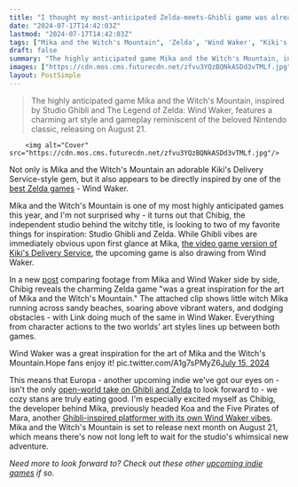 ```yaml
---
title: "I thought my most-anticipated Zelda-meets-Ghibli game was already locked in, but now it turns out that this Kiki's Delivery Service-style adventure was also inspired by Wind Waker"
date: "2024-07-17T14:42:03Z"
lastmod: "2024-07-17T14:42:03Z"
tags: ["Mika and the Witch's Mountain", 'Zelda', 'Wind Waker', "Kiki's Delivery Service", 'Studio Ghibli', 'Chibig', 'Koa and the Five Pirates of Mara', 'Indie']
draft: false
summary: "The highly anticipated game Mika and the Witch's Mountain, inspired by Studio Ghibli and The Legend of Zelda: Wind Waker, features a charming art style and gameplay reminiscent of the beloved Nintendo classic, releasing on August 21."
images: ["https://cdn.mos.cms.futurecdn.net/zfvu3YQzBQNkASDd3vTMLf.jpg"]
layout: PostSimple
---
```

> The highly anticipated game Mika and the Witch's Mountain, inspired by Studio Ghibli and The Legend of Zelda: Wind Waker, features a charming art style and gameplay reminiscent of the beloved Nintendo classic, releasing on August 21.


        <img alt="Cover" src="https://cdn.mos.cms.futurecdn.net/zfvu3YQzBQNkASDd3vTMLf.jpg"/>
        
Not only is Mika and the Witch's Mountain an adorable Kiki's Delivery Service-style gem, but it also appears to be directly inspired by one of the [best <u>Zelda</u> games](https://www.gamesradar.com/best-zelda-games/) - Wind Waker.

Mika and the Witch's Mountain is one of my most highly anticipated games this year, and I'm not surprised why - it turns out that Chibig, the independent studio behind the witchy title, is looking to two of my favorite things for inspiration: Studio Ghibli and Zelda. While Ghibli vibes are immediately obvious upon first glance at Mika, [<u>the video game version of Kiki's Delivery Service</u>](https://www.gamesradar.com/games/adventure/mika-and-the-witchs-mountain-looks-like-the-video-game-version-of-kikis-delivery-service-and-the-whimsical-studio-ghibli-esque-indie-gem-is-coming-soon/), the upcoming game is also drawing from Wind Waker.

In a new [<u>post</u>](https://x.com/chibigstudio/status/1812857341634601189) comparing footage from Mika and Wind Waker side by side, Chibig reveals the charming Zelda game "was a great inspiration for the art of Mika and the Witch's Mountain." The attached clip shows little witch Mika running across sandy beaches, soaring above vibrant waters, and dodging obstacles - with Link doing much of the same in Wind Waker. Everything from character actions to the two worlds' art styles lines up between both games.

Wind Waker was a great inspiration for the art of Mika and the Witch's Mountain.Hope fans enjoy it! pic.twitter.com/A1g7sPMyZ6[July 15, 2024](https://twitter.com/chibigstudio/status/1812857341634601189)

This means that Europa - another upcoming indie we've got our eyes on - isn't the only [<u>open-world take on Ghibli and Zelda</u>](https://www.gamesradar.com/games/open-world/ive-been-obsessed-with-this-open-world-take-on-ghibli-and-zelda-for-months-but-its-indie-inspirations-are-just-as-exciting/) to look forward to - we cozy stans are truly eating good. I'm especially excited myself as Chibig, the developer behind Mika, previously headed Koa and the Five Pirates of Mara, another [<u>Ghibli-inspired platformer with its own Wind Waker vibes</u>](https://www.gamesradar.com/ghibli-inspired-platformer-with-wind-waker-vibes-blows-past-its-kickstarter-goal-by-600-and-i-can-see-why/). Mika and the Witch's Mountain is set to release next month on August 21, which means there's now not long left to wait for the studio's whimsical new adventure.

*Need more to look forward to? Check out these other *[<u><em>upcoming indie games</em></u>](https://www.gamesradar.com/upcoming-indie-games/)* if so.*
        